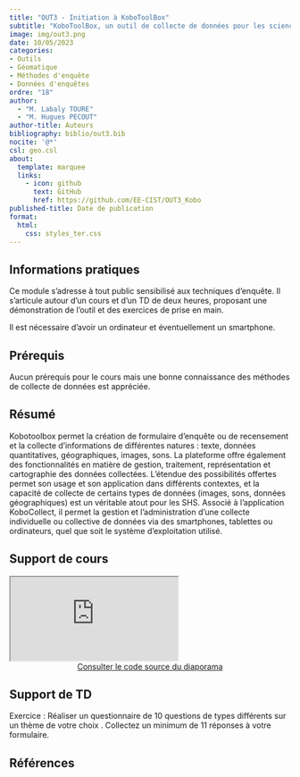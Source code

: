 ```yaml
---
title: "OUT3 - Initiation à KoboToolBox"
subtitle: "KoboToolBox, un outil de collecte de données pour les sciences humaines et sociales"
image: img/out3.png
date: 10/05/2023
categories: 
- Outils
- Géomatique
- Méthodes d'enquête
- Données d'enquêtes
ordre: "18" 
author: 
  - "M. Labaly TOURE"
  - "M. Hugues PECOUT"
author-title: Auteurs
bibliography: biblio/out3.bib
nocite: '@*'
csl: geo.csl
about:
  template: marquee
  links:
    - icon: github
      text: GitHub
      href: https://github.com/EE-CIST/OUT3_Kobo
published-title: Date de publication 
format:
  html: 
    css: styles_ter.css
---
```


## <i class="bi bi-info-circle"></i> Informations pratiques

Ce module s'adresse à tout public sensibilisé aux techniques d'enquête. Il s'articule autour d'un cours et d'un TD de deux heures, proposant une démonstration de l'outil et des exercices de prise en main.

Il est nécessaire d'avoir un ordinateur et éventuellement un smartphone.

## <i class="bi bi-ui-checks-grid"></i> Prérequis

Aucun prérequis pour le cours mais une bonne connaissance des méthodes de collecte de données est appréciée.

## <i class="bi bi-bookmark"></i> Résumé

Kobotoolbox permet la création de formulaire d'enquête ou de recensement et la collecte d'informations de différentes natures : texte, données quantitatives, géographiques, images, sons. La plateforme offre également des fonctionnalités en matière de gestion, traitement, représentation et cartographie des données collectées. L'étendue des possibilités offertes permet son usage et son application dans différents contextes, et la capacité de collecte de certains types de données (images, sons, données géographiques) est un véritable atout pour les SHS. Associé à l'application KoboCollect, il permet la gestion et l'administration d'une collecte individuelle ou collective de données via des smartphones, tablettes ou ordinateurs, quel que soit le système d'exploitation utilisé.

## <i class="bi bi-person-video3"></i> Support de cours

<object class="slide" data="support/introR_seance2_diapo.pdf" type="application/pdf">

<iframe class="slide" src="https://ee-cist.github.io/OUT3_Kobo/">

</iframe>

</object>

<center><a href="https://github.com/EE-CIST/OUT3_Kobo" class="btn btn-warning" role="button" aria-disabled="true" target="_blank" rel="noopener noreferrer"><i class="bi bi-eye"></i> Consulter le code source du diaporama </a></center>

## <i class="bi bi-person-video3"></i> Support de TD

Exercice : Réaliser un questionnaire de 10 questions de types différents sur un thème de votre choix . Collectez un minimum de 11 réponses à votre formulaire.

## <i class="bi bi-file-earmark-text"></i> Références

::: {#refs}
:::
